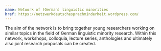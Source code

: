 ```yaml
---
name: Network of (German) linguistic minorities
href: https://netzwerkdeutschesprachminderheit.wordpress.com/
---
```

The aim of the network is to bring together young researchers working on similar topics in the field of German linguistic minority research. Within this network, workshops, colloquia, lecture series, anthologies and ultimately also joint research proposals can be created.
